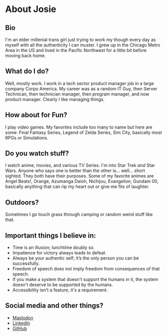 # About Josie

## Bio
I'm an elder millenial trans girl just trying to work my though every day as myself with all the authenticity I can muster. I grew up in the Chicago Metro Area in the US and lived in the Pacific Northwest for a little bit before moving back home.

## What do I do?
Well, mostly work. I work in a tech sector product manager job in a large company Corpo America. My career was as a random IT Guy, then Server Technican, then technician manager, then program manager, and now product manager. Clearly I like managing things. 

## How about for Fun?
I play video games. My favorites include too many to name but here are some: Final Fantasy Series, Legend of Zelda Series, Sim City, basically most RPGs or Simulations.

## Do you watch stuff?
I watch anime, movies, and various TV Series. I'm into Star Trek *and* Star Wars. Anyone who says one is better than the other is... well... short sighted. They both have their purposes. Some of my favorite animes  are Angel Beats!, Orange, Azumanga Daioh, Nichijou, Evangelion, Gundam 00, basically anything that can rip my heart out or give me fits of laughter.

## Outdoors?
Sometimes I go touch grass through camping or random weird stuff like that.

## Important things I believe in:
- Time is an illusion; lunchtime doubly so.
- Impatience for victory always leads to defeat.
- Always be your authentic self; it’s the only person you can be successfully.
- Freedom of speech does not imply freedom from consequences of that speech.
- If you make a system that doesn't support the humans in it, the system doesn't deserve to be supported by the humans.
- Accessibility isn't a feature, it's a requirement.

## Social media and other things?
- [Mastodon](https://cutie.city/@Josie)
- [LinkedIn](https://www.linkedin.com/in/jotroian/)
- [GitHub](https://github.com/holymachina)
